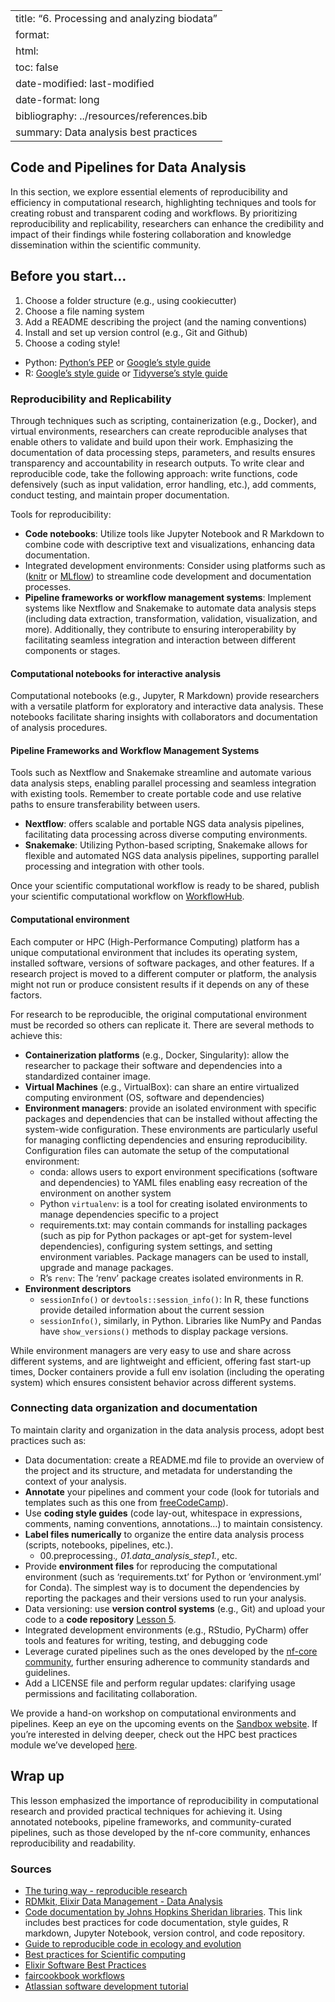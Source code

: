 
---
title: "6. Processing and analyzing biodata"
format: 
  html:
    toc: false
date-modified: last-modified
date-format: long
bibliography: ../resources/references.bib
summary: Data analysis best practices
---
## Code and Pipelines for Data Analysis

In this section, we explore essential elements of reproducibility and efficiency in computational research, highlighting techniques and tools for creating robust and transparent coding and workflows. By prioritizing reproducibility and replicability, researchers can enhance the credibility and impact of their findings while fostering collaboration and knowledge dissemination within the scientific community.

:::{.callout-tip}
# Before you start...
1. Choose a folder structure (e.g., using cookiecutter)
2. Choose a file naming system 
3. Add a README describing the project (and the naming conventions)
4. Install and set up version control (e.g., Git and Github)
5. Choose a coding style!
- Python: [Python's PEP](https://peps.python.org/pep-0008/) or [Google's style guide](https://google.github.io/styleguide/pyguide.html)
- R: [Google's style guide](https://google.github.io/styleguide/Rguide.html) or [Tidyverse's style guide](https://style.tidyverse.org/)
:::

### Reproducibility and Replicability

Through techniques such as scripting, containerization (e.g., Docker), and virtual environments, researchers can create reproducible analyses that enable others to validate and build upon their work. Emphasizing the documentation of data processing steps, parameters, and results ensures transparency and accountability in research outputs. To write clear and reproducible code, take the following approach: write functions, code defensively (such as input validation, error handling, etc.), add comments, conduct testing, and maintain proper documentation.

Tools for reproducibility:

- **Code notebooks**: Utilize tools like Jupyter Notebook and R Markdown to combine code with descriptive text and visualizations, enhancing data documentation.  
- Integrated development environments: Consider using platforms such as ([knitr](https://yihui.org/knitr/) or [MLflow](https://mlflow.org/)) to streamline code development and documentation processes.
- **Pipeline frameworks or workflow management systems**: Implement systems like Nextflow and Snakemake to automate data analysis steps (including data extraction, transformation, validation, visualization, and more). Additionally, they contribute to ensuring interoperability by facilitating seamless integration and interaction between different components or stages.  

#### Computational notebooks for interactive analysis
Computational notebooks (e.g., Jupyter, R Markdown) provide researchers with a versatile platform for exploratory and interactive data analysis. These notebooks facilitate sharing insights with collaborators and documentation of analysis procedures.

#### Pipeline Frameworks and Workflow Management Systems
Tools such as Nextflow and Snakemake streamline and automate various data analysis steps, enabling parallel processing and seamless integration with existing tools. Remember to create portable code and use relative paths to ensure transferability between users. 

- **Nextflow**: offers scalable and portable NGS data analysis pipelines, facilitating data processing across diverse computing environments.
- **Snakemake**: Utilizing Python-based scripting, Snakemake allows for flexible and automated NGS data analysis pipelines, supporting parallel processing and integration with other tools.

Once your scientific computational workflow is ready to be shared, publish your scientific computational workflow on [WorkflowHub](https://workflowhub.eu/).

#### Computational environment 

Each computer or HPC (High-Performance Computing) platform has a unique computational environment that includes its operating system, installed software, versions of software packages, and other features. If a research project is moved to a different computer or platform, the analysis might not run or produce consistent results if it depends on any of these factors.

For research to be reproducible, the original computational environment must be recorded so others can replicate it. There are several methods to achieve this: 

- **Containerization platforms** (e.g., Docker, Singularity): allow the researcher to package their software and dependencies into a standardized container image.
- **Virtual Machines** (e.g., VirtualBox): can share an entire virtualized computing environment (OS, software and dependencies)
- **Environment managers**: provide an isolated environment with specific packages and dependencies that can be installed without affecting the system-wide configuration. These environments are particularly useful for managing conflicting dependencies and ensuring reproducibility. Configuration files can automate the setup of the computational environment: 
  - conda: allows users to export environment specifications (software and dependencies) to YAML files enabling easy recreation of the environment on another system
  - Python `virtualenv`: is a tool for creating isolated environments to manage dependencies specific to a project
  - requirements.txt: may contain commands for installing packages (such as pip for Python packages or apt-get for system-level dependencies), configuring system settings, and setting environment variables. Package managers can be used to install, upgrade and manage packages. 
  - R's `renv`: The 'renv' package creates isolated environments in R.
- **Environment descriptors**
  - `sessionInfo()` or `devtools::session_info()`: In R, these functions provide detailed information about the current session
  - `sessionInfo()`, similarly, in Python. Libraries like NumPy and Pandas have `show_versions()` methods to display package versions.

While environment managers are very easy to use and share across different systems, and are lightweight and efficient, offering fast start-up times, Docker containers provide a full env isolation (including the operating system) which ensures consistent behavior across different systems. 

### Connecting data organization and documentation

To maintain clarity and organization in the data analysis process, adopt best practices such as:

- Data documentation: create a README.md file to provide an overview of the project and its structure, and metadata for understanding the context of your analysis. 
- **Annotate** your pipelines and comment your code (look for tutorials and templates such as this one from [freeCodeCamp](https://www.freecodecamp.org/news/code-comments-the-good-the-bad-and-the-ugly-be9cc65fbf83/)).
- Use **coding style guides** (code lay-out, whitespace in expressions, comments, naming conventions, annotations...) to maintain consistency.
- **Label files numerically** to organize the entire data analysis process (scripts, notebooks, pipelines, etc.).
  - 00.preprocessing.*, 01.data_analysis_step1.*, etc. 
- Provide **environment files** for reproducing the computational environment (such as 'requirements.txt' for Python or 'environment.yml' for Conda). The simplest way is to document the dependencies by reporting the packages and their versions used to run your analysis. 
- Data versioning: use **version control systems** (e.g., Git) and upload your code to a **code repository** [Lesson 5](./05_VC.qmd). 
- Integrated development environments (e.g., RStudio, PyCharm) offer tools and features for writing, testing, and debugging code
- Leverage curated pipelines such as the ones developed by the [nf-core community](https://nf-co.re/), further ensuring adherence to community standards and guidelines.
- Add a LICENSE file and perform regular updates: clarifying usage permissions and facilitating collaboration.


:::{.callout-warning title="Practical HPC pipes"}
We provide a hand-on workshop on computational environments and pipelines. Keep an eye on the upcoming events on the [Sandbox website](https://hds-sandbox.github.io/news.html). If you're interested in delving deeper, check out the HPC best practices module we’ve developed [here](https://hds-sandbox.github.io/HPC-lab/). 
:::

## Wrap up
This lesson emphasized the importance of reproducibility in computational research and provided practical techniques for achieving it. Using annotated notebooks, pipeline frameworks, and community-curated pipelines, such as those developed by the nf-core community, enhances reproducibility and readability. 

### Sources
- [The turing way - reproducible research](https://the-turing-way.netlify.app/reproducible-research)
- [RDMkit, Elixir Data Management - Data Analysis](https://rdmkit.elixir-europe.org/data_analysis)
- [Code documentation by Johns Hopkins Sheridan libraries](https://guides.library.jhu.edu/c.php?g=1096705&p=8066729). This link includes best practices for code documentation, style guides, R markdown, Jupyter Notebook, version control, and code repository. 
- [Guide to reproducible code in ecology and evolution](https://www.britishecologicalsociety.org/wp-content/uploads/2017/12/guide-to-reproducible-code.pdf)
- [Best practices for Scientific computing](https://journals.plos.org/plosbiology/article?id=10.1371/journal.pbio.1001745)
- [Elixir Software Best Practices](https://elixir-europe.org/platforms/tools/software-best-practices)
- [faircookbook workflows](https://faircookbook.elixir-europe.org/content/recipes/applied-examples/fair-workflows.html)
- [Atlassian software development tutorial](https://www.atlassian.com/git/tutorials)

<!-- script to open links in a new tab, add at the end (after doc has been loaded it sets attribute blank querying all object, links) 
<script>
document.addEventListener('DOMContentLoaded', function () {
    var links = document.querySelectorAll('a');
    links.forEach(function(link) {
        link.setAttribute('target', '_blank');
    });
});
</script>
-->
